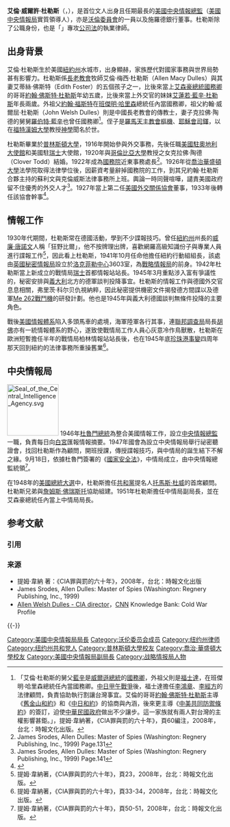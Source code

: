 {{Infobox officeholder
| name                =艾倫·威爾許·杜勒斯
| image               =Allen w dulles.jpg
| imagesize           =200px
| order               =3
| office              =中央情報總監
| term_start          =1953年2月26日
| term_end            =1961年11月29日
| president           =[[德懷特·艾森豪|德懷特·艾森豪]]<br>[[約翰·甘迺迪|約翰·甘迺迪]]
| predecessor         =[[華特·貝岱爾·史密斯|華特·貝岱爾·史密斯將軍]]
| successor           =[[約翰·麥康|約翰·麥康]]
| birth_date          =1893年4月7日<ref name=birthday>另有一說出生於4月23日凌晨3點。James Srodes, Allen Dulles: Master of Spies (Washington: Regnery Publishing, Inc., 1999) Page.8</ref>
| birth_place         ={{US}}[[紐約州|紐約州]][[沃特敦市_(紐約州)|沃特敦市]]
| death_date          ={{death date and age|1969|1|29|1893|4|7}}
| death_place         ={{US}}[[華盛頓哥倫比亞特區|華盛頓哥倫比亞特區]]
| party               =[[共和黨_(美國)|共和黨]]
| education           =[[普林斯頓大學|普林斯頓大學]]{{small|（[[文學士|BA]]）}}<br>[[喬治華盛頓大學|喬治華盛頓大學]]{{small|（[[法学士|LLB]]）}}
| spouse              ={{marriage|克蘿弗·托德|1920|1974|end=妻逝}}
| children            =3
}}
'''艾倫·威爾許·杜勒斯'''（{{lang-en|'''Allen Welsh Dulles'''}}，{{bd|1893年|4月7日<ref name=birthday />|1969年|1月29日}}），是首位文人出身且任期最長的[[美國|美國]][[中央情報總監|中央情報總監]]（[[美國中央情報局|美國中央情報局]]實質領導人），亦是[[沃倫委員會|沃倫委員會]]的一員以及施羅德銀行董事。杜勒斯除了公職身份，也是「{{link-en|蘇利文與克倫威斯法律事務所|Sullivan & Cromwell}}」專攻[[公司法|公司法]]的執業律師。

== 出身背景 ==

艾倫·杜勒斯生於美國[[紐約州|紐約州]]水城市，出身顯赫，家族歷代對國家事務與世界局勢甚有影響力。杜勒斯係[[長老教會|長老教會]]牧師艾倫·梅西·杜勒斯（Allen Macy Dulles）與其妻艾蒂絲·佛斯特（Edith Foster）的五個孩子之一，比後來當上[[德懷特·艾森豪|艾森豪總統]][[美国国务卿|國務卿]]的哥哥[[約翰·福斯特·杜勒斯|約翰·佛斯特·杜勒斯]]年幼五歲，比後來當上外交官的妹妹[[艾蓮若·藍辛·杜勒斯|艾蓮若·藍辛·杜勒斯]]年長兩歲。外祖父[[約翰·W·福斯特|約翰·福斯特]]在[[班傑明·哈里森|班傑明·哈里森]]總統任內當國務卿，祖父約翰·威爾屈·杜勒斯（John Welsh Dulles）則是中國長老教會的傳教士，妻子克拉佛·陶德的舅舅[[羅伯特·藍辛|羅伯特·藍辛]]也曾任國務卿<ref name=cia60_1>「艾倫·杜勒斯的舅父[[羅伯特·藍辛|藍辛]]是[[伍德羅·威爾遜|威爾遜總統]]的[[美国国务卿|國務卿]]，外祖父則是[[約翰·W·福斯特|福<nowiki>士</nowiki>達]]，在班傑明·哈里森總統任內當國務卿。[[中日甲午戰爭|中日甲午戰爭]]後，福<nowiki>士</nowiki>達擔任[[李鴻章|李鴻章]]、[[李經方|李經方]]的法律顧問，負責協助執行割讓台灣事宜。艾倫的哥哥[[約翰·福斯特·杜勒斯|約翰·佛斯特·杜勒斯]]主導《[[舊金山和約|舊金山和約]]》和《[[中日和約|中日和約]]》的協商與內涵，後來更主導《[[中美共同防禦條約|中美共同防禦條約]]》的簽訂，迫使[[中華民國政府|中華民國政府]]做出不少讓步。這一家族就有兩人對台灣的主權影響甚鉅。」，提姆·韋納著，《CIA罪與罰的六十年》，頁60編注，2008年，台北：時報文化出版。</ref>。侄子{{link-en|艾弗里·杜勒斯|Avery Dulles}}是[[羅馬天主教會|羅馬天主教會]][[樞機|樞機]]、[[耶穌會|耶穌會]][[司鐸|司鐸]]，以在[[福特漢姆大學|福特漢姆大學]]教授[[神學|神學]]聞名於世。

杜勒斯畢業於[[普林斯頓大學|普林斯頓大學]]，1916年開始參與外交事務，先後任職[[美國駐奧地利大使館|美國駐奧地利大使館]]和美國駐[[瑞士|瑞士]]大使館，1920年與[[哥倫比亞大學|哥倫比亞大學]]教授之女克拉佛·陶德（Clover Todd）結婚。1922年成為[[美國國務院|國務院]]近東事務處長<ref name=ms_3>James Srodes, Allen Dulles: Master of Spies (Washington: Regnery Publishing, Inc., 1999) Page.131</ref>。1926年從[[喬治華盛頓大學|喬治華盛頓大學]]法學院取得法律學位後，因薪資考量辭掉國務院的工作，到其兄約翰·杜勒斯合夥主持的蘇利文與克倫威斯法律事務所上班。輿論一時同聲喧嘩，譴責美國政府留不住優秀的外交人才<ref name=ms_1>James Srodes, Allen Dulles: Master of Spies (Washington: Regnery Publishing, Inc., 1999) Page.141</ref>。1927年當上第二任[[美國外交關係協會|美國外交關係協會]]董事，1933年後轉任該協會幹事<ref name=cfr>{{cite web
|url=http://www.cfr.org/about/history/cfr/appendix.html
|title=The Council on Foreign Relations from 1921 to 1996 - Historical Roster of Directors and Officers
|accessdate=2010-06-28
|archive-date=2008-02-07
|archive-url=https://web.archive.org/web/20080207083316/http://www.cfr.org/about/history/cfr/appendix.html
|dead-url=no
}}</ref>。

== 情報工作 ==

1930年代期間，杜勒斯常在德國活動，學到不少諜報技巧。曾任[[紐約州|紐約州]]州長的[[威廉·唐諾文|威廉·唐諾文]]人稱「狂野比爾」，他不按牌理出牌，喜歡網羅高級知識份子與專業人員進行諜報工作<ref name=cia60_2>提姆·韋納著，《CIA罪與罰的六十年》，頁23，2008年，台北：時報文化出版。</ref>，因此看上杜勒斯，1941年10月任命他擔任紐約{{link-en|情報協調處|Office of the Coordinator of Information}}行動組組長，該處由[[英國秘密情報局|英國秘密情報局]]設立於[[洛克菲勒中心|洛克菲勒中心]]3603室，為[[戰略情報局|戰略情報局]]的前身。1942年杜勒斯當上新成立的戰情局[[瑞士|瑞士]]首都情報站站長。1945年3月重點涉入富有爭議性的{{link-en|日出行動|Operation Crossword}}，秘密安排與[[義大利|義大利]]北方的德軍談判投降事宜。杜勒斯的情報工作與德國外交官{{link-en|弗里茨·科尔贝|Fritz Kolbe}}息息相關，弗里茨·科尔贝仇視納粹，因此秘密提供機密文件揭發德方間諜以及德軍[[Me_262戰鬥機|Me 262戰鬥機]]的研發計劃。他也是1945年與義大利德國談判無條件投降的主要角色。

戰後[[美國情報體系|美國情報體系]]陷入多頭馬車的處境，海軍陸軍各行其事，連[[聯邦調查局|聯邦調查局]]局長[[约翰·埃德加·胡佛|胡佛]]亦有一統情報體系的野心，遂致使戰情局工作人員心灰意冷作鳥獸散，杜勒斯在歐洲短暫擔任半年的戰情局柏林情報站站長後，也在1945年底[[珍珠港事變|珍珠港事變]]四周年那天回到紐約的法律事務所重操舊業<ref name=cia60_3>提姆·韋納著，《CIA罪與罰的六十年》，頁33-34，2008年，台北：時報文化出版。</ref>。

== 中央情報局 ==
[[File:Seal_of_the_Central_Intelligence_Agency.svg|120px]]
1946年[[杜魯門|杜魯門總統]]為整合美國情報工作，設立[[中央情報總監|中央情報總監]]一職，負責每日向[[白宮|白宮]]匯報情報摘要。1947年國會為設立中央情報局舉行祕密聽證會，找回杜勒斯作為顧問，開班授課，傳授諜報技巧，與中情局的誕生結下不解之緣。9月18日，依據杜魯門簽署的《[[國家安全法|國家安全法]]》，中情局成立，由中央情報總監統領<ref name=cia60_4>提姆·韋納著，《CIA罪與罰的六十年》，頁50-51，2008年，台北：時報文化出版。</ref>。

在1948年的[[美國總統大選|美國總統大選]]中，杜勒斯擔任[[共和黨_(美國)|共和黨]]提名人[[托馬斯·杜威|托馬斯·杜威]]的首席顧問。杜勒斯兄弟與[[詹姆斯·佛瑞斯托|詹姆斯·佛瑞斯托]]協助組建{{link-en|政策協調處|Office of Policy Coordination}}。1951年杜勒斯擔任中情局副局長，並在艾森豪總統任內當上中情局局長。

== 参考文献 ==
=== 引用 ===
{{Reflist}}

=== 来源 ===
* 提姆·韋納 著：《CIA罪與罰的六十年》，2008年，台北：時報文化出版
* James Srodes, Allen Dulles: Master of Spies (Washington: Regnery Publishing, Inc., 1999)
* [https://web.archive.org/web/20080107101249/http://www.cnn.com/SPECIALS/cold.war/kbank/profiles/allen.dulles/ Allen Welsh Dulles - CIA director]，[[CNN|CNN]] Knowledge Bank: Cold War Profile

{{-}}
{{沃伦委员会}}

{{DEFAULTSORT:Dulles, Allen Welsh}}
[[Category:美國中央情報局局長|Category:美國中央情報局局長]]
[[Category:沃伦委员会成员|Category:沃伦委员会成员]]
[[Category:纽约州律师|Category:纽约州律师]]
[[Category:纽约州共和党人|Category:纽约州共和党人]]
[[Category:普林斯頓大學校友|Category:普林斯頓大學校友]]
[[Category:喬治·華盛頓大學校友|Category:喬治·華盛頓大學校友]]
[[Category:美國中央情報局副局長|Category:美國中央情報局副局長]]
[[Category:战略情报局人物|Category:战略情报局人物]]